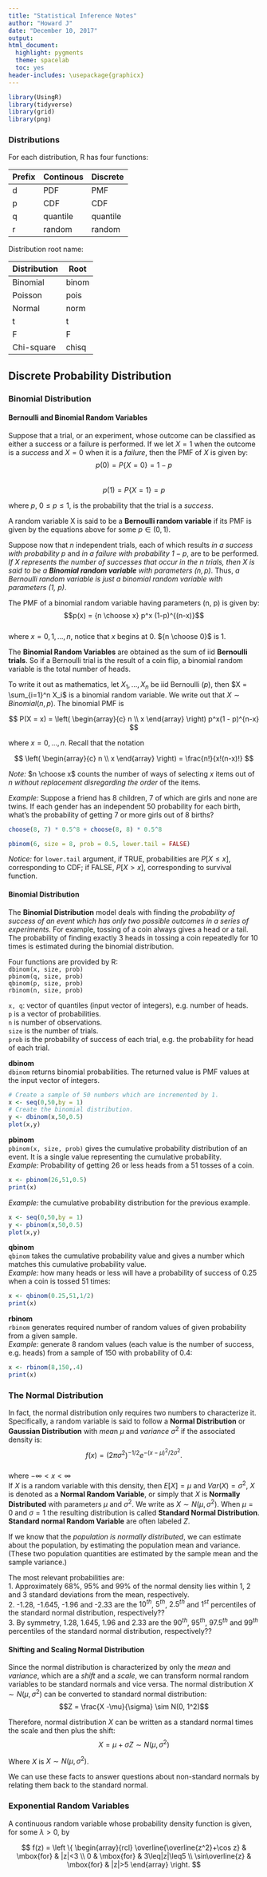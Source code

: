 ```yaml
---
title: "Statistical Inference Notes"
author: "Howard J"
date: "December 10, 2017"
output:
html_document:
  highlight: pygments
  theme: spacelab
  toc: yes
header-includes: \usepackage{graphicx}
---
```


```r
library(UsingR)
library(tidyverse)
library(grid)
library(png)
```




### Distributions  
For each distribution, R has four functions:  

Prefix  |  Continous  |  Discrete
--------|-------------|-----------
d  | PDF | PMF
p  | CDF | CDF
q  | quantile | quantile
r  | random | random

Distribution root name:  

Distribution | Root
-------------|-----
Binomial     | binom
Poisson      | pois
Normal       | norm  
t            | t  
F            | F  
Chi-square   | chisq  



## Discrete Probability Distribution  
### Binomial Distribution  
#### Bernoulli and Binomial Random Variables  
Suppose that a trial, or an experiment, whose outcome can be classified as either a success or a failure is performed. If we let $X = 1$ when the outcome is a $success$ and $X = 0$ when it is a $failure$, then the PMF of $X$ is given by:  
$$p(0) = P\{X = 0\} = 1 - p$$  
$$p(1) = P\{X = 1\} = p$$  

where $p$, $0 \le p \le 1$, is the probability that the trial is a *success*.  

A random variable X is said to be a **Bernoulli random variable** if its PMF is given by the equations above for some $p \in (0, 1)$.

Suppose now that $n$ independent trials, each of which results *in a success with probability $p$* and *in a failure with probability $1 - p$*, are to be performed. *If $X$ represents the number of successes that occur in the $n$ trials, then $X$ is said to be a **Binomial random variable** with parameters $(n, p)$*. Thus, *a Bernoulli random variable is just a binomial random variable with parameters (1, p)*.  

The PMF of a binomial random variable having parameters (n, p) is given by:  
$$p(x) = {n \choose x} p^x (1-p)^{(n-x)}$$  
where $x=0,1,...,n$, notice that $x$ begins at 0. ${n \choose 0}$ is 1.


The **Binomial Random Variables** are obtained as the sum of iid **Bernoulli trials**. So if a Bernoulli trial is the result of a coin flip, a binomial random variable is the total number of heads.  

To write it out as mathematics, let $X_1,\ldots, X_n$ be iid Bernoulli $(p)$, then $X = \sum_{i=1}^n X_i$ is a binomial random variable. We write out that $X \sim Binomial(n,p)$. The binomial PMF is

$$
P(X = x) =
\left(
\begin{array}{c}
  n \\ x
\end{array}
\right)
p^x(1 - p)^{n-x}
$$

where $x=0,\ldots, n$. Recall that the notation

$$
\left(
  \begin{array}{c} n \\ x \end{array}
\right) = \frac{n!}{x!(n-x)!}
$$

*Note:* $n \choose x$ counts the number of ways of selecting $x$ items out of $n$ *without replacement disregarding the order* of the items.


*Example:* Suppose a friend has 8 children, $7$ of which are girls and none are twins. If each gender has an independent $50%$ probability for each birth, what's the probability of getting $7$ or more girls out of $8$ births?

```r
choose(8, 7) * 0.5^8 + choose(8, 8) * 0.5^8
```
```r
pbinom(6, size = 8, prob = 0.5, lower.tail = FALSE)
```
*Notice:* for `lower.tail` argument, if TRUE, probabilities are $P[X \le x]$, corresponding to CDF; if FALSE, $P[X \gt x]$, corresponding to survival function.


#### Binomial Distribution   
The __Binomial Distribution__ model deals with finding the *probability of success of an event which has only two possible outcomes in a series of experiments*. For example, tossing of a coin always gives a head or a tail. The probability of finding exactly 3 heads in tossing a coin repeatedly for 10 times is estimated during the binomial distribution.  

Four functions are provided by R:  
`dbinom(x, size, prob)`  
`pbinom(q, size, prob)`  
`qbinom(p, size, prob)`  
`rbinom(n, size, prob)`  

`x, q`: vector of quantiles (input vector of integers), e.g. number of heads.  
`p` is a vector of probabilities.  
`n` is number of observations.  
`size` is the number of trials.  
`prob` is the probability of success of each trial, e.g. the probability for head of each trial.  

**dbinom**  
`dbinom` returns binomial probabilities. The returned value is PMF values at the input vector of integers.  
```r
# Create a sample of 50 numbers which are incremented by 1.
x <- seq(0,50,by = 1)
# Create the binomial distribution.
y <- dbinom(x,50,0.5)
plot(x,y)
```

**pbinom**  
`pbinom(x, size, prob)` gives the cumulative probability distribution of an event. It is a single value representing the cumulative probability.  
*Example:* Probability of getting 26 or less heads from a 51 tosses of a coin.    
```r
x <- pbinom(26,51,0.5)
print(x)
```

*Example:* the cumulative probability distribution for the previous example.  
```r
x <- seq(0,50,by = 1)
y <- pbinom(x,50,0.5)
plot(x,y)
```

**qbinom**  
`qbinom` takes the cumulative probability value and gives a number which matches this cumulative probability value.  
*Example:* how many heads or less will have a probability of success of 0.25 when a coin is tossed 51 times:  
```r
x <- qbinom(0.25,51,1/2)
print(x)
```

**rbinom**  
`rbinom` generates required number of random values of given probability from a given sample.  
*Example:* generate 8 random values (each value is the number of success, e.g. heads) from a sample of 150 with probability of 0.4:  
```r
x <- rbinom(8,150,.4)
print(x)
```


### The Normal Distribution
In fact, the normal distribution only requires two numbers to characterize it. Specifically, a random variable is said to follow a **Normal Distribution** or **Gaussian Distribution** with *mea*n $\mu$ and *variance* $\sigma^2$ if the associated density is:  
$$ f(x)=(2\pi \sigma^2)^{-1/2}e^{-(x - \mu)^2/2\sigma^2}. $$  
where $-\infty \lt x \lt \infty$  
If $X$ is a random variable with this density, then $E[X] = \mu$ and $Var(X) = \sigma^2$, $X$ is denoted as a **Normal Random Variable**, or simply that $X$ is **Normally Distributed** with parameters $\mu$ and $\sigma^2$. We write as $X\sim N(\mu, \sigma^2)$. When $\mu = 0$ and $\sigma = 1$ the resulting distribution is called **Standard Normal Distribution**. **Standard normal Random Variable** are often labeled $Z$.

If we know that the *population is normally distributed*, we can estimate about the population, by estimating the population mean and variance. (These two population quantities are estimated by the sample mean and the sample variance.)


The most relevant probabilities are:    
1. Approximately 68\%, 95\% and 99\%  of the normal density lies within 1, 2 and 3 standard deviations from the mean, respectively.  
2. -1.28, -1.645, -1.96 and -2.33 are the $10^{th}$, $5^{th}$, $2.5^{th}$ and $1^{st}$ percentiles of the standard normal distribution, respectively??  
3. By symmetry, 1.28, 1.645, 1.96 and 2.33 are the $90^{th}$, $95^{th}$, $97.5^{th}$ and $99^{th}$ percentiles of the standard normal distribution, respectively??  


#### Shifting and Scaling Normal Distribution    
Since the normal distribution is characterized by only the *mean* and *variance*, which are a *shift* and a *scale*, we can transform normal random variables to be standard normals and vice versa. The normal distribution $X \sim N(\mu,\sigma^2)$ can be converted to standard normal distribution:  
$$Z = \frac{X -\mu}{\sigma} \sim N(0, 1^2)$$  

Therefore, normal distribution $X$ can be written as a standard normal times the scale and then plus the shift:    
$$X = \mu + \sigma Z \sim N(\mu, \sigma^2)$$  

Where $X$ is $X \sim N(\mu,\sigma^2)$.  

We can use these facts to answer questions about non-standard normals by relating them back to the standard normal.  


### Exponential Random Variables  
A continuous random variable whose probability density function is given, for some
$λ > 0$, by

$$
f(z) =
\left
\{
  \begin{array}{rcl}
    \overline{\overline{z^2}+\cos z} & \mbox{for} & |z|<3 \\
    0  & \mbox{for} & 3\leq|z|\leq5 \\
    \sin\overline{z} & \mbox{for} & |z|>5
  \end{array}
\right.
$$
